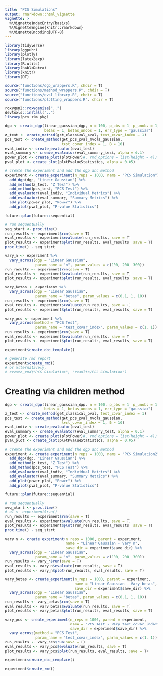 ```yaml
---
title: "PCS Simulations"
output: rmarkdown::html_vignette
vignette: >
  %\VignetteIndexEntry{basics}
  %\VignetteEngine{knitr::rmarkdown}
  %\VignetteEncoding{UTF-8}
---
```


```r
library(tidyverse)
library(ggpubr)
library(plotly)
library(latex2exp)
library(R.utils)
library(kableExtra)
library(knitr)
library(DT)

source("functions/dgp_wrappers.R", chdir = T)
source("functions/method_wrappers.R", chdir = T)
source("functions/eval_library.R", chdir = T)
source("functions/plotting_wrappers.R", chdir = T)

roxygen2::roxygenise("..")
devtools::install("..")
library(pcs.sim.pkg)

```

```r
dgp <- create_dgp(linear_gaussian_dgp, n = 100, p_obs = 1, p_unobs = 1,
                  betas = 1, betas_unobs = 1, err_type = "gaussian")
z_test <- create_method(get_classical_pval, test_covar_index = 1)
pcs_test <- create_method(get_pcs_pval_mvols_gaussian, 
                          test_covar_index = 1, B = 10)
eval_indiv <- create_evaluator(eval_test)
eval_summary <- create_evaluator(eval_summary_test, alpha = 0.1)
power_plot <- create_plot(plotPower)#, rmd_options = list(height = 4))
pval_plot <- create_plot(plotPvalueStatistics, alpha = 0.05)

# create the experiment and add the dgp and method
experiment <- create_experiment(n_reps = 1000, name = "PCS Simulation") %>%
  add_dgp(dgp, "Linear Gaussian") %>%
  add_method(z_test, "Z Test") %>%
  add_method(pcs_test, "PCS Test") %>%
  add_evaluator(eval_indiv, "Individual Metrics") %>%
  add_evaluator(eval_summary, "Summary Metrics") %>%
  add_plot(power_plot, "Power") %>%
  add_plot(pval_plot, "P-value Statistics")

future::plan(future::sequential)

# run sequentually
seq_start <- proc.time()
run_results <- experiment$run(save = T)
eval_results <- experiment$evaluate(run_results, save = T)
plot_results <- experiment$plot(run_results, eval_results, save = T)
proc.time() - seq_start

vary_n <- experiment %>%
  vary_across(dgp = "Linear Gaussian",
              param_name = "n", param_values = c(100, 200, 300))
run_results <- experiment$run(save = T)
eval_results <- experiment$evaluate(run_results, save = T)
plot_results <- experiment$plot(run_results, eval_results, save = T)

vary_betas <- experiment %>%
  vary_across(dgp = "Linear Gaussian",
              param_name = "betas", param_values = c(0.1, 1, 10))
run_results <- experiment$run(save = T)
eval_results <- experiment$evaluate(run_results, save = T)
plot_results <- experiment$plot(run_results, eval_results, save = T)

vary_pcs <- experiment %>%
  vary_across(method = "PCS Test",
              param_name = "test_covar_index", param_values = c(1, 1))
run_results <- experiment$run(save = T)
eval_results <- experiment$evaluate(run_results, save = T)
plot_results <- experiment$plot(run_results, eval_results, save = T)

experiment$create_doc_template()

# generate rmd report
experiment$create_rmd()
# or alternatively,
# create_rmd("PCS Simulation", "results/PCS Simulation")

```


# Creating via children method

```r
dgp <- create_dgp(linear_gaussian_dgp, n = 100, p_obs = 1, p_unobs = 1,
                  betas = 1, betas_unobs = 1, err_type = "gaussian")
z_test <- create_method(get_classical_pval, test_covar_index = 1)
pcs_test <- create_method(get_pcs_pval_mvols_gaussian, 
                          test_covar_index = 1, B = 10)
eval_indiv <- create_evaluator(eval_test)
eval_summary <- create_evaluator(eval_summary_test, alpha = 0.1)
power_plot <- create_plot(plotPower)#, rmd_options = list(height = 4))
pval_plot <- create_plot(plotPvalueStatistics, alpha = 0.05)

# create the experiment and add the dgp and method
experiment <- create_experiment(n_reps = 1000, name = "PCS Simulation2") %>%
  add_dgp(dgp, "Linear Gaussian") %>%
  add_method(z_test, "Z Test") %>%
  add_method(pcs_test, "PCS Test") %>%
  add_evaluator(eval_indiv, "Individual Metrics") %>%
  add_evaluator(eval_summary, "Summary Metrics") %>%
  add_plot(power_plot, "Power") %>%
  add_plot(pval_plot, "P-value Statistics")

future::plan(future::sequential)

# run sequentually
seq_start <- proc.time()
# o1 <- experiment$run()
run_results <- experiment$run(save = T)
eval_results <- experiment$evaluate(run_results, save = T)
plot_results <- experiment$plot(run_results, eval_results, save = T)
proc.time() - seq_start

vary_n <- create_experiment(n_reps = 1000, parent = experiment, 
                            name = "Linear Gaussian - Vary n",
                            save_dir = experiment$save_dir) %>%
  vary_across(dgp = "Linear Gaussian", 
              param_name = "n", param_values = c(100, 200, 300))
run_results <- vary_n$run(save = T)
eval_results <- vary_n$evaluate(run_results, save = T)
plot_results <- vary_n$plot(run_results, eval_results, save = T)

vary_betas <- create_experiment(n_reps = 1000, parent = experiment,
                                name = "Linear Gaussian - Vary betas",
                                save_dir = experiment$save_dir) %>%
  vary_across(dgp = "Linear Gaussian", 
              param_name = "betas", param_values = c(0.1, 1, 10))
run_results <- vary_betas$run(save = T)
eval_results <- vary_betas$evaluate(run_results, save = T)
plot_results <- vary_betas$plot(run_results, eval_results, save = T)

vary_pcs <- create_experiment(n_reps = 1000, parent = experiment,
                              name = "PCS Test - Vary test_covar_index",
                              save_dir = experiment$save_dir) %>%
  vary_across(method = "PCS Test", 
              param_name = "test_covar_index", param_values = c(1, 1))
run_results <- vary_pcs$run(save = T)
eval_results <- vary_pcs$evaluate(run_results, save = T)
plot_results <- vary_pcs$plot(run_results, eval_results, save = T)

experiment$create_doc_template()

experiment$create_rmd()

```

